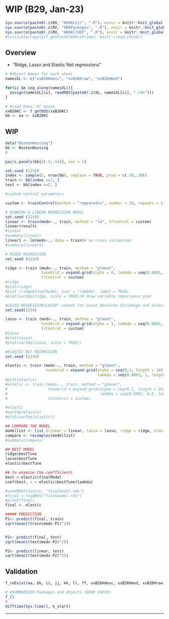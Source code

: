 # WIP (B29, Jan-23) {#b29}

```r
sys.source(paste0(.z$RX, "A99Knitr", ".R"), envir = knitr::knit_global())
sys.source(paste0(.z$RX, "000Packages", ".R"), envir = knitr::knit_global())
sys.source(paste0(.z$RX, "A00AllUDF", ".R"), envir = knitr::knit_global())
#invisible(lapply(f_getPathR(A09isPrime), knitr::read_chunk))
```


## Overview

- "Ridge, Lasso and Elastic Net regressions"

```r
# #Object Names for each sheet
namesXL <- c("xxB26Hdesc", "xxB26Hraw", "xxB26Hmod")
```

```r
for(ii in seq_along(namesXL)){
  assign(namesXL[ii], readRDS(paste0(.z$XL, namesXL[ii], ".rds")))
}
```

```r
# #Load Data: KC House
xxB26KC <- f_getRDS(xxB26KC)
bb <- aa <- xxB26KC
```


## WIP


```r
data("BostonHousing")
bb <- BostonHousing
#
```


```r
pairs.panels(bb[c(-4,-14)], cex = 2)
```


```r
set.seed (1234)
index <- sample(2, nrow(bb), replace = TRUE, prob = c(.70,.30))
train <- bb[index ==1, ]
test <- bb[index ==2, ]
```


```r
#custom control parameters

custom <- trainControl(method = "repeatedcv", number = 10, repeats = 5)
```


```r
# RUNNING A LINEAR REGRESSION MODEL
set.seed (1234)
linear <- train(medv~., train, method = "lm", trControl = custom)
linear$results
#linear
#summary(linear)
linear1 <- lm(medv~., data = train)# no cross validation 
#summary(linear1)
```


```r
# RIDGE REGRESSION
set.seed (1234)

ridge <- train (medv~., train, method = "glmnet", 
                tuneGrid = expand.grid(alpha = 0, lambda = seq(0.0001, 1, length = 5)), 
                trControl = custom)
#ridge
#plot(ridge)
#plot (ridge$finalModel, xvar = "lambda", label = TRUE)
#plot(varImp(ridge, scale = TRUE))# draw variable importance plot
```


```r
#LASSO REGRESSION(LASSO" stands for Least Absolute Shrinkage and Selection Operator)
set.seed(1234)

lasso <- train (medv~., train, method = "glmnet",
                tuneGrid = expand.grid(alpha = 1, lambda = seq(0.0001, 1, length = 5)), 
                trControl = custom)
#lasso
#plot(lasso)
#plot(varImp(lasso, scale = TRUE))
```


```r
#ELASTIC NET REGRESSION
set.seed (1234)

elastic <- train (medv~., train, method = "glmnet", 
                  tuneGrid = expand.grid(alpha = seq(0,1, length = 10), 
                                         lambda = seq(0.0001, 1, length = 5)), trControl = custom)
#plot(elastic)
#elastic <- train (medv~., train, method = "glmnet", 
#                  tuneGrid = expand.grid(alpha = seq(0,1, length = 10), 
#                                         lambda = seq(0.0001, 0.2, length = 5)),
#                  trControl = custom)

#elastic
#varImp(elastic)
#plot(varImp(elastic))
```


```r
## COMPARE THE MODEL
modellist <- list (linear = linear, lasso = lasso, ridge = ridge, elastic = elastic)
compare <- resamples(modellist)
#summary(compare)
```


```r
## BEST MODEL
ridge$bestTune
lasso$bestTune
elastic$bestTune
```


```r
## to examine the coefficients
best <-elastic$finalModel
coef(best, s = elastic$bestTune$lambda)
```


```r
#saveRDS(elastic, "finalmodel.rds")
#final <-readRDS("finalmodel.rds")
#print(final)
final <- elastic
```


```r
##### PREDICTION
P1<- predict(final, train)
sqrt(mean((train$medv-P1)^2))


P2<- predict(final, test)
sqrt(mean((test$medv-P2)^2))

P2<- predict(linear, test)
sqrt(mean((test$medv-P2)^2))
```



## Validation {.unlisted .unnumbered .tabset .tabset-fade}

```r
f_rmExist(aa, bb, ii, jj, kk, ll, ff, xxB26Hdesc, xxB26Hmod, xxB26Hraw, xxB26KC, namesXL)
```

```r
# #SUMMARISED Packages and Objects (BOOK CHECK)
f_()
#
difftime(Sys.time(), k_start)
```

****
